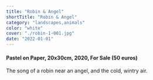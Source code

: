 ```yaml
---
title: "Robin & Angel"
shortTitle: "Robin & Angel"
category: "landscapes,animals"
color: "white"
cover: "./robin-1-001.jpg"
date: "2022-01-01"
---
```

    
#### Pastel on Paper, 20x30cm, 2020, For Sale (50 euros)
    
The song of a robin near an angel, and the cold, wintry air.